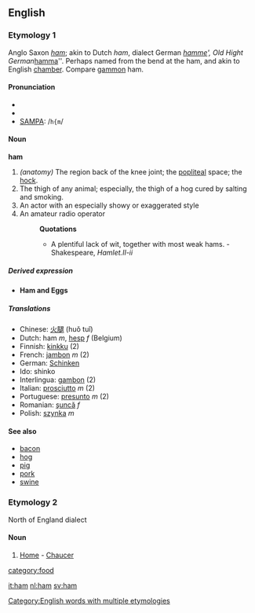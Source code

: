 ==English==
===Etymology 1===
Anglo Saxon ''[[ham]]''; akin to Dutch ''ham'', dialect German ''[[hamme]]', Old Hight German ''[[hamma]]''. Perhaps named from the bend at the ham, and akin to English [[chamber]]. Compare [[gammon]] ham.

====Pronunciation====
*{{AHD|/hăm/}}
*{{AHD|/hæm/}}
*[[SAMPA]]: /<tt>h{m</tt>/

==== Noun ====
'''ham'''
#''(anatomy)'' The region back of the knee joint; the [[popliteal]] space; the [[hock]].
#The thigh of any animal; especially, the thigh of a hog cured by salting and smoking.
#An actor with an especially showy or exaggerated style
#An amateur radio operator
#:'''Quotations'''
#:*A plentiful lack of wit, together with most weak hams. - Shakespeare, ''Hamlet.II-ii''

=====Derived expression=====
*'''Ham and Eggs'''<!-- is this really idiomatic? capitalised? -->

===== Translations =====
*Chinese: [[火腿]] (huǒ tuǐ)
*Dutch: ham ''m'', [[hesp]] ''f'' (Belgium)
*Finnish: [[kinkku]] (2)
*French: [[jambon]] ''m'' (2)
*German: [[Schinken]]
*Ido: shinko
*Interlingua: [[gambon]] (2)
*Italian: [[prosciutto]] ''m'' (2)
*Portuguese: [[presunto]] ''m'' (2)
*Romanian: [[şuncă]] ''f''
*Polish: [[szynka]] ''m''

====See also====
*[[bacon]]
*[[hog]]
*[[pig]]
*[[pork]]
*[[swine]]

===Etymology 2===
North of England dialect

====Noun====
#[[Home]] - [[Chaucer]]

[[Category:English words with multiple etymologies]]
[[category:food]]

[[it:ham]]
[[nl:ham]]
[[sv:ham]]